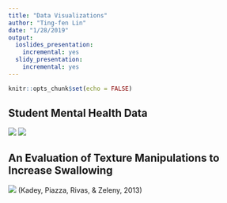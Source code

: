 ```yaml
---
title: "Data Visualizations"
author: "Ting-fen Lin"
date: "1/28/2019"
output: 
  ioslides_presentation:
    incremental: yes
  slidy_presentation:
    incremental: yes
---
```


```r
knitr::opts_chunk$set(echo = FALSE)
```

## Student Mental Health Data
![](national.png)
![](uo.png)


## An Evaluation of Texture Manipulations to Increase Swallowing

![](DATA VIZ 2.png)
(Kadey, Piazza, Rivas, & Zeleny, 2013)

